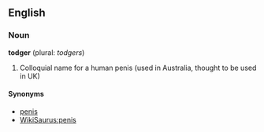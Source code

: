 ==English==
===Noun===

'''todger''' (plural: ''todgers'')

# Colloquial name for a human penis (used in Australia, thought to be used in UK)

====Synonyms====
*[[penis]]
*[[WikiSaurus:penis]]